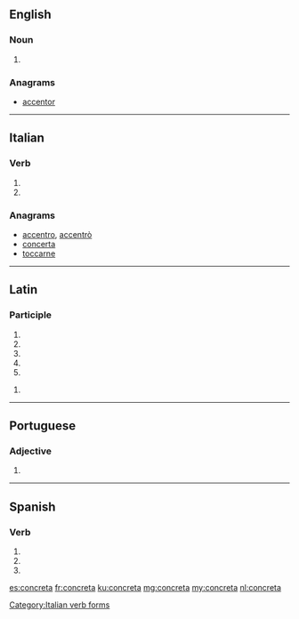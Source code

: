 ==English==

===Noun===
{{head|en|plural}}

# {{plural of|concretum|lang=en}}

===Anagrams===
* [[accentor#English|accentor]]

----

==Italian==

===Verb===
{{head|it}}

# {{conjugation of|concretare||3|s|pres|ind|lang=it}}
# {{conjugation of|concretare||2|s|imp|lang=it}}

===Anagrams===
* [[accentro#Italian|accentro]], [[accentrò#Italian|accentrò]]
* [[concerta#Italian|concerta]]
* [[toccarne#Italian|toccarne]]

[[Category:Italian verb forms]]

----

==Latin==

===Participle===
{{la-part-form|concrēta}}

# {{inflection of|concrētus||nom|f|s|lang=la}}
# {{inflection of|concrētus||nom|n|p|lang=la}}
# {{inflection of|concrētus||acc|n|p|lang=la}}
# {{inflection of|concrētus||voc|f|s|lang=la}}
# {{inflection of|concrētus||voc|n|p|lang=la}}

{{la-part-form|concrētā}}

# {{inflection of|concrētus||abl|f|s|lang=la}}

----

==Portuguese==

===Adjective===
{{head|pt|adjective form}} {{g|f}}

# {{feminine of|concreto|lang=pt}}

----

==Spanish==

===Verb===
{{es-verb-form|concretar}}

# {{es-verb form of|ending=ar|mood=imperative|sense=affirmative|pers=2|formal=no|number=singular|concretar}}
# {{es-verb form of|ending=ar|mood=indicative|tense=present|pers=2|formal=yes|number=singular|concretar}}
# {{es-verb form of|ending=ar|mood=indicative|tense=present|pers=3|number=singular|concretar}}

[[es:concreta]]
[[fr:concreta]]
[[ku:concreta]]
[[mg:concreta]]
[[my:concreta]]
[[nl:concreta]]